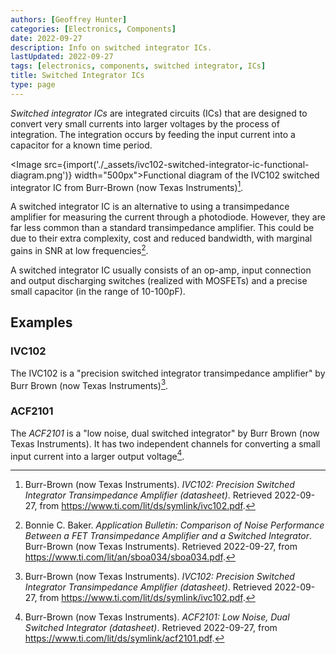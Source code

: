 ```yaml
---
authors: [Geoffrey Hunter]
categories: [Electronics, Components]
date: 2022-09-27
description: Info on switched integrator ICs.
lastUpdated: 2022-09-27
tags: [electronics, components, switched integrator, ICs]
title: Switched Integrator ICs
type: page
---
```


_Switched integrator ICs_ are integrated circuits (ICs) that are designed to convert very small currents into larger voltages by the process of integration. The integration occurs by feeding the input current into a capacitor for a known time period.

<Image src={import('./_assets/ivc102-switched-integrator-ic-functional-diagram.png')} width="500px">Functional diagram of the IVC102 switched integrator IC from Burr-Brown (now Texas Instruments)[^burr-brown-ivc102-ds].</Image>

A switched integrator IC is an alternative to using a transimpedance amplifier for measuring the current through a photodiode. However, they are far less common than a standard transimpedance amplifier. This could be due to their extra complexity, cost and reduced bandwidth, with marginal gains in SNR at low frequencies[^burr-brown-transimpedance-vs-switched-int].

A switched integrator IC usually consists of an op-amp, input connection and output discharging switches (realized with MOSFETs) and a precise small capacitor (in the range of 10-100pF).

## Examples

### IVC102

The IVC102 is a "precision switched integrator transimpedance amplifier" by Burr Brown (now Texas Instruments)[^burr-brown-ivc102-ds].

### ACF2101

The _ACF2101_ is a "low noise, dual switched integrator" by Burr Brown (now Texas Instruments). It has two independent channels for converting a small input current into a larger output voltage[^burr-brown-acf2101-ds].

[^burr-brown-transimpedance-vs-switched-int]: Bonnie C. Baker. _Application Bulletin: Comparison of Noise Performance Between a FET Transimpedance Amplifier and a Switched Integrator_. Burr-Brown (now Texas Instruments). Retrieved 2022-09-27, from https://www.ti.com/lit/an/sboa034/sboa034.pdf.
[^burr-brown-acf2101-ds]: Burr-Brown (now Texas Instruments). _ACF2101: Low Noise, Dual Switched Integrator (datasheet)_. Retrieved 2022-09-27, from https://www.ti.com/lit/ds/symlink/acf2101.pdf.
[^burr-brown-ivc102-ds]: Burr-Brown (now Texas Instruments). _IVC102: Precision Switched Integrator Transimpedance Amplifier (datasheet)_. Retrieved 2022-09-27, from https://www.ti.com/lit/ds/symlink/ivc102.pdf.
